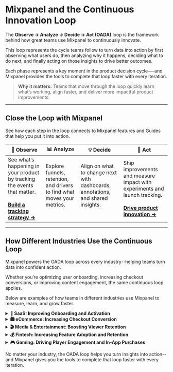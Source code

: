 # Mixpanel and the Continuous Innovation Loop
The **Observe → Analyze → Decide → Act (OADA)** loop is the framework behind how great teams use Mixpanel to continuously innovate. 

This loop represents the cycle teams follow to turn data into action by first observing what users do, then analyzing why it happens, deciding what to do next, and finally acting on those insights to drive better outcomes.

Each phase represents a key moment in the product decision cycle–—and Mixpanel provides the tools to complete that loop faster with every iteration.

> **Why it matters:** Teams that move through the loop quickly learn what’s working, align faster, and deliver more impactful product improvements.

---

## Close the Loop with Mixpanel

See how each step in the loop connects to Mixpanel features and Guides that help you put it into action.

| 👀 **Observe** | 📊 **Analyze** | 💡 **Decide** | 🚀 **Act** |
|---|---|---|---|
| See what’s happening in your product by tracking the events that matter. <br/><br/>**[Build a tracking strategy →](https://docs.mixpanel.com/guides/guides-by-use-case/build-a-tracking-strategy)** | Explore funnels, retention, and drivers to find what moves your metrics. <br/><br/> | Align on what to change next with dashboards, annotations, and shared insights. <br/><br/> | Ship improvements and measure impact with experiments and launch tracking. <br/><br/>**[Drive product innovation →](https://docs.mixpanel.com/guides/guides-by-use-case/driving-product-innovation)**

---

## How Different Industries Use the Continuous Loop

Mixpanel powers the OADA loop across every industry--helping teams turn data into confident action. 

Whether you’re optimizing user onboarding, increasing checkout conversions, or improving content engagement, the same continuous loop applies. 

Below are examples of how teams in different industries use Mixpanel to measure, learn, and grow faster.


<details>
<summary><strong>💼 SaaS: Improving Onboarding and Activation</strong></summary>

<br></br>A SaaS team observes where new users drop off during onboarding, analyzes behavior to uncover friction points, decides which steps to simplify, and acts by testing improvements that drive activation and conversion.

---

**Observe** <br></br>
The team tracks the onboarding journey to understand where users get stuck: *Account Created → Tutorial Completed → Key Action Taken*

Using **Funnels** and **Flows** in Mixpanel, they see that a large portion of users drop off before finishing the tutorial.

---

**Analyze** <br></br>
They dig deeper with **Insights** and **Session Replay** to find out *why*. Behavioral data shows that most users abandon onboarding when asked to configure a complex setting too early, while replays confirm that this screen causes confusion.

| Tool | Observation | Insight |
|------|--------------|----------|
| **Funnels & Flows** | High drop-off between “Account Created” and “Tutorial Completed” | Many users start onboarding but don’t reach the first key action, indicating friction early in the setup process. |
| **Insights** | Users who skip advanced configuration steps are more likely to activate | Complex setup tasks cause early abandonment before users reach value. |
| **Session Replay** | Users pause or exit on the configuration screen | The configuration step is confusing, creating hesitation and contributing to drop-offs. |


---

**Decide** <br></br>
The team compares **cohorts** of users who complete onboarding in their first session versus those who don’t. They find that users who finish onboarding right away are twice as likely to activate within a week. They decide to simplify the initial setup and move optional configuration to a later stage.

---

**Act** <br></br>
They run an **Experiment** testing a new guided flow that delays complex setup until after the user experiences initial value. After the winning version significantly improves activation, they roll it out to all users using **Feature Flags**.

---

**✨ Result:** Activation improves 15%, and time to value shortens.
<br></br>

</details>



<details>
<summary><strong>🛍️ eCommerce: Increasing Checkout Conversion</strong></summary>

<br></br>An eCommerce team observes how shoppers move through checkout, analyzes drop-offs to find mobile pain points, decides what changes to prioritize, and acts by launching experiments that lift conversion rates.

---

**Observe** <br></br>
The team maps the path to purchase to pinpoint where customers abandon the flow: *Product Viewed → Added to Cart → Checkout Started → Purchase Completed*

Using **Funnels** in Mixpanel, they see that a large portion of users start checkout but never complete payment.

---

**Analyze** <br></br>
They investigate further with **Insights**, segmenting results by device and geography. Mobile users show significantly lower completion rates.

Through **Session Replay** and **Heatmaps**, they observe users zooming in on payment fields, misclicking form inputs, and abandoning the process after multiple failed attempts.

| Tool | Observation | Insight |
|------|--------------|----------|
| **Funnels** | 40% drop-off at payment step | Many users abandon checkout before completing payment, indicating friction at this stage. |
| **Session Replay & Heatmaps** | Users zoom and misclick on payment fields | The form is difficult to complete on mobile, leading to frustration and abandonment. |
| **Insights** | Longer time on payment page before exit | Users struggle to enter details correctly, suggesting unclear field labels or validation errors. |


---

**Decide** <br></br>
The team compares **cohorts** of mobile users who completed checkout versus those who didn’t. They find that reducing the number of required fields correlates with higher conversion. They decide to simplify the payment form and surface popular payment options earlier in the flow.

---

**Act** <br></br>
They create an **Experiment** testing the simplified checkout form with mobile users. The results show a significant lift in mobile conversions, so the team rolls out the new design to all users using **Feature Flags**.

---

**✨ Result:** Checkout completion increases by 20%, and mobile users complete purchases faster with fewer errors.
<br></br>

</details>



<details>
<summary><strong>🎬 Media & Entertainment: Boosting Viewer Retention</strong></summary>

<br></br>A streaming platform observes how audiences engage with content, analyzes where viewers disengage, decides how to personalize recommendations, and acts by improving the experience to keep viewers watching longer.

---

**Observe** <br></br>
The team maps the typical viewing journey to understand where viewers lose interest: *Episode Started → Episode Completed → Next Episode Started*

Using **Funnels**, they see a major drop-off after Episode 2 in new series. **Flows** confirm that most users who stop watching don’t move on to similar shows or genres.

---

**Analyze** <br></br>
They dig deeper using **Insights**, **Retention**, and **Session Replay** to uncover why engagement drops off. They discover that episodes with weaker completion rates also have fewer post-watch interactions, like “Add to Watchlist” or “Rate Content.”
Session Replays and Heatmaps reveal that end-of-episode recommendations are often irrelevant or missed entirely.

| Tool | Observation | Insight |
|------|--------------|----------|
| **Funnels & Flows** | Sharp viewer drop-off after Episode 2 | Audiences disengage early in new series, suggesting issues with content pacing or recommendations. |
| **Insights & Retention** | Fewer return visits after initial viewing session | Users aren’t motivated to continue watching after early episodes, indicating weak re-engagement drivers. |
| **Session Replay & Heatmaps** | Limited interaction with “Next Episode” or “Recommended for You” sections | End-of-episode recommendations aren’t personalized or visually prominent enough to encourage continued viewing. |


---

**Decide** <br></br>
The team compares **cohorts** of viewers who continue past Episode 2 versus those who stop. They find that engagement with “Next Episode” or “Rate Content” interactions strongly predicts long-term retention. They decide to improve personalization and prompt users to rate episodes before recommending what to watch next.

---

**Act** <br></br>
They run an **Experiment** testing a new “Rate this Episode” prompt and smarter “Up Next” recommendations. Once they see a significant increase in episode-to-episode continuation, they roll out the new experience globally using **Feature Flags**.

---

**✨ Result:** Repeat viewership increases 25%, and average session length grows as more viewers continue past early episodes.
<br></br>

</details>



<details>
<summary><strong>💰 Fintech: Increasing Feature Adoption and Retention</strong></summary>

<br></br>A fintech product team observes how customers engage with budgeting tools, analyzes where they drop off, decides which steps to simplify, and acts by testing new prompts that improve adoption and retention.

---

**Observe** <br></br>
The team maps the customer journey to identify where engagement drops: *Account Linked → Budget Created → Spending Reviewed → Budget Adjusted*

Using **Funnels** and **Flows** in Mixpanel, they see that many users link their bank account but never complete a first budget. This gap represents a key opportunity to improve activation within the product.

---

**Analyze** <br></br>
They dig deeper using **Insights**, **Retention**, and **Session Replay** to understand why users don’t finish setup. Behavioral data reveals that users linking smaller financial institutions often encounter errors. Retention reports show that users who successfully create a budget are twice as likely to return within 30 days.

| Tool | Observation | Insight |
|------|--------------|----------|
| **Funnels & Flows** | Many users stop after linking a bank account | Setup friction prevents users from creating their first budget and experiencing value. |
| **Insights** | Lower completion rates among users linking smaller institutions | Connection errors and inconsistent authentication flows block progress. |
| **Retention** | Users who complete budget setup return 2× more often within 30 days | Early success with the budgeting feature predicts long-term engagement. |
| **Session Replay** | Users repeatedly attempt to link accounts before exiting | Frustration during setup causes drop-offs before key actions are completed. |


---

**Decide** <br></br>
The team compares **cohorts** of users who complete their first budget versus those who don’t. They find that users who set up a budget alert immediately after creation retain best over time. They decide to streamline the account linking flow and prompt users to set alerts earlier.

---

**Act** <br></br>
They launch an **Experiment** testing a simplified linking process and a new “Set Your First Alert” prompt after budget creation. When the new experience increases completion and retention, they roll it out to all users using **Feature Flags**.

---

**✨ Result:** Budget feature adoption increases 30%, and retention improves 15% as users connect accounts and set alerts more easily.
<br></br>

</details>



<details>
<summary><strong>🎮 Gaming: Driving Player Engagement and In-App Purchases</strong></summary>

<br></br>A gaming studio observes how players progress through levels, analyzes behavior to uncover friction and missed opportunities, decides what changes will keep players engaged, and acts by testing prompts that increase completion and purchases.

---

**Observe** <br></br>
The team tracks key in-game milestones to identify where players churn: *Level Started → Level Completed → In-App Purchase Made*

Using **Funnels** and **Flows** in Mixpanel, they find that a large portion of users drop off after failing Level 3 multiple times. This stage becomes their primary focus for improvement.

---

**Analyze** <br></br>
They use **Insights**, **Session Replay**, and **Heatmaps** to understand what’s causing frustration. Behavioral data shows that players who use “Power-Ups” early in gameplay are far more likely to progress, while replays reveal many players overlook the in-game hint icon.

| Tool | Observation | Insight |
|------|--------------|----------|
| **Funnels & Flows** | High player drop-off after Level 3 | Repeated failures at a single level cause early churn and reduced engagement. |
| **Insights** | Power-Up users complete twice as many levels as others | Early exposure to helpful tools increases progression and satisfaction. |
| **Session Replay & Heatmaps** | Players ignore or miss the on-screen “Hint” icon | Key features are visually understated or poorly timed, leading to missed opportunities. |


---

**Decide** <br></br>
The team compares **cohorts** of players who used Power-Ups before Level 3 with those who didn’t. They confirm that introducing Power-Ups earlier increases both level completion and purchase likelihood. They decide to highlight Power-Ups at the start of Level 3 with a short tutorial prompt.

---

**Act** <br></br>
They run an **Experiment** testing the new Power-Up prompt, measuring its effect on both level completion and in-app purchases. After the new version shows a significant improvement in completion and a rise in purchases, the team deploys it to all players using **Feature Flags**.

---

**✨ Result:** Players advance further through the game, spend more time in-app, and make more purchases, driving sustained engagement.
<br></br>

</details>

No matter your industry, the OADA loop helps you turn insights into action--and Mixpanel gives you the tools to complete that loop faster with every iteration.

